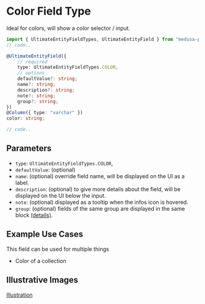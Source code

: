 # Color Field Type

Ideal for colors, will show a color selector / input.

```ts
import { UltimateEntityFieldTypes, UltimateEntityField } from "medusa-plugin-ultimate/dist/index";
// code..

@UltimateEntityField({
    // required
    type: UltimateEntityFieldTypes.COLOR,
    // options
    defaultValue?: string;
    name?: string;
    description?: string;
    note?: string;
    group?: string;
})
@Column({ type: "varchar" })
color: string;

// code..
```

## Parameters

- `type`: `UltimateEntityFieldTypes.COLOR`,
- `defaultValue`: (optional)
- `name`: (optional) override field name, will be displayed on the UI as a label.
- `description`: (optional) to give more details about the field, will be displayed on the UI below the input.
- `note`: (optional) displayed as a tooltip when the infos icon is hovered.
- `group`: (optional) fields of the same group are displayed in the same block [(details)](/advanced/grouping).

## Example Use Cases

This field can be used for multiple things

- Color of a collection

## Illustrative Images

[Illustration](/ultimate-entity-field-type-illustration.png)
